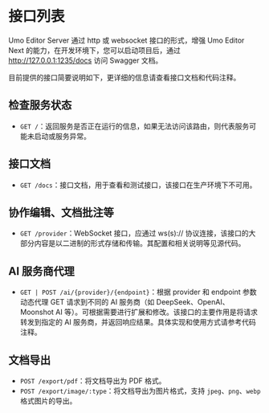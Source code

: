 # 接口列表

Umo Editor Server 通过 http 或 websocket 接口的形式，增强 Umo Editor Next 的能力，在开发环境下，您可以启动项目后，通过 http://127.0.0.1:1235/docs 访问 Swagger 文档。

目前提供的接口简要说明如下，更详细的信息请查看接口文档和代码注释。

## 检查服务状态

- `GET /`：返回服务是否正在运行的信息，如果无法访问该路由，则代表服务可能未启动或服务异常。

## 接口文档
- `GET /docs`：接口文档，用于查看和测试接口，该接口在生产环境下不可用。

## 协作编辑、文档批注等

- `GET /provider`：WebSocket 接口，应通过 ws(s):// 协议连接，该接口的大部分内容是以二进制的形式存储和传输。其配置和相关说明等见源代码。

## AI 服务商代理
- `GET | POST /ai/{provider}/{endpoint}`：根据 provider 和 endpoint 参数动态代理 GET 请求到不同的 AI 服务商（如 DeepSeek、OpenAI、Moonshot AI 等）。可根据需要进行扩展和修改。该接口的主要作用是将请求转发到指定的 AI 服务商，并返回响应结果。具体实现和使用方式请参考代码注释。

## 文档导出

- `POST /export/pdf`：将文档导出为 PDF 格式。
- `POST /export/image/:type`：将文档导出为图片格式，支持 `jpeg`、`png`、`webp` 格式图片的导出。
